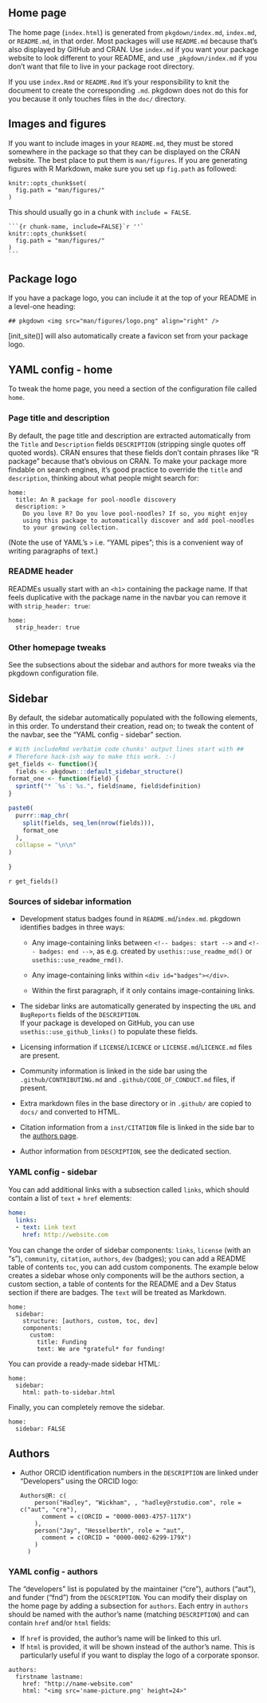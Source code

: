 ## Home page

The home page (`index.html`) is generated from `pkgdown/index.md`,
`index.md`, or `README.md`, in that order. Most packages will use `README.md`
because that's also displayed by GitHub and CRAN. Use `index.md` if you want
your package website to look different to your README, and use
`_pkgdown/index.md` if you don't want that file to live in your package
root directory.

If you use `index.Rmd` or `README.Rmd` it's your responsibility to knit
the document to create the corresponding `.md`. pkgdown does not do this
for you because it only touches files in the `doc/` directory.

## Images and figures

If you want to include images in your `README.md`, they must be stored
somewhere in the package so that they can be displayed on the CRAN website.
The best place to put them is `man/figures`. If you are generating figures
with R Markdown, make sure you set up `fig.path` as followed:

```
knitr::opts_chunk$set(
  fig.path = "man/figures/"
)
```

This should usually go in a chunk with `include = FALSE`.

````
```{r chunk-name, include=FALSE}`r ''`
knitr::opts_chunk$set(
  fig.path = "man/figures/"
)
```
````


## Package logo

If you have a package logo, you can include it at the top of your README in a
level-one heading:

```
## pkgdown <img src="man/figures/logo.png" align="right" />
```

[init_site()] will also automatically create a favicon set from your package
logo.

## YAML config - home

To tweak the home page, you need a section of the configuration file called `home`.

### Page title and description

By default, the page title and description are extracted automatically
from the `Title` and `Description` fields `DESCRIPTION` (stripping
single quotes off quoted words). CRAN ensures that these fields don't contain
phrases like "R package" because that's obvious on CRAN. To make your
package more findable on search engines, it's good practice to override the
`title` and `description`, thinking about what people might search for:

```
home:
  title: An R package for pool-noodle discovery
  description: >
    Do you love R? Do you love pool-noodles? If so, you might enjoy
    using this package to automatically discover and add pool-noodles
    to your growing collection.
```

(Note the use of YAML's `>` i.e. "YAML pipes"; 
this is a convenient way of writing paragraphs
of text.)

### README header

READMEs usually start with an `<h1>` containing the package name. If
that feels duplicative with the package name in the navbar you can
remove it with `strip_header: true`:

```
home:
  strip_header: true
```

### Other homepage tweaks

See the subsections about the sidebar and authors for more tweaks via the pkgdown
configuration file.

## Sidebar

By default, the sidebar automatically populated with the following elements,
in this order.
To understand their creation, read on; to tweak the content of the navbar, 
see the "YAML config - sidebar" section.


```r
# With includeRmd verbatim code chunks' output lines start with ##
# Therefore hack-ish way to make this work. :-)
get_fields <- function(){
  fields <- pkgdown:::default_sidebar_structure()
format_one <- function(field) {
  sprintf("* `%s`: %s.", field$name, field$definition)
}

paste0(
  purrr::map_chr(
    split(fields, seq_len(nrow(fields))),
    format_one
  ),
  collapse = "\n\n"
)

}

```

`r get_fields()`

### Sources of sidebar information

*   Development status badges found in `README.md`/`index.md`. pkgdown
    identifies badges in three ways:

    * Any image-containing links between `<!-- badges: start -->` and
      `<!-- badges: end -->`, as e.g. created by `usethis::use_readme_md()`
      or `usethis::use_readme_rmd()`.

    * Any image-containing links within `<div id="badges"></div>`.

    * Within the first paragraph, if it only contains image-containing links.

*   The sidebar links are automatically generated by inspecting the `URL` and
    `BugReports` fields of the `DESCRIPTION`.  
    If your package is developed on GitHub,
    you can use `usethis::use_github_links()` to populate these fields.

*   Licensing information if `LICENSE`/`LICENCE` or `LICENSE.md`/`LICENCE.md`
    files are present.

*   Community information is linked in the side bar using the
    `.github/CONTRIBUTING.md` and `.github/CODE_OF_CONDUCT.md` files,
    if present.

*   Extra markdown files in the base directory or in `.github/` are copied
    to `docs/` and converted to HTML.

*   Citation information from a `inst/CITATION` file is linked in the side bar
    to the [authors page](https://testthat.r-lib.org/authors.html).
    
*   Author information from `DESCRIPTION`, see the dedicated section.



### YAML config - sidebar

You can add additional links with a
subsection called `links`, which should contain a list of `text` + `href`
elements:

```yaml
home:
  links:
  - text: Link text
    href: http://website.com
```

You can change the order of sidebar components:
`links`, `license` (with an "s"), `community`, `citation`,
`authors`, `dev` (badges); you can add a README table of contents `toc`,
you can add custom components.
The example below creates a sidebar whose only components will be the
authors section, a custom section, a table of contents for the README
and a Dev Status section if there are badges.
The `text` will be treated as Markdown.

```
home:
  sidebar:
    structure: [authors, custom, toc, dev]
    components:
      custom:
        title: Funding
        text: We are *grateful* for funding!
```

You can provide a ready-made sidebar HTML:

```
home:
  sidebar:
    html: path-to-sidebar.html
```

Finally, you can completely remove the sidebar.

```
home:
  sidebar: FALSE
```

## Authors

*   Author ORCID identification numbers in the `DESCRIPTION` are linked under
    "Developers" using the ORCID logo:

    ```
    Authors@R: c(
        person("Hadley", "Wickham", , "hadley@rstudio.com", role = c("aut", "cre"),
          comment = c(ORCID = "0000-0003-4757-117X")
        ),
        person("Jay", "Hesselberth", role = "aut",
          comment = c(ORCID = "0000-0002-6299-179X")
        )
      )
    ```


### YAML config - authors

The "developers" list is populated by the maintainer ("cre"), authors
("aut"), and funder ("fnd") from the `DESCRIPTION`. You can modify their
display on the home page by adding a subsection for `authors`. Each entry
in `authors` should be named with the author's name (matching `DESCRIPTION`)
and can contain `href` and/or `html` fields:

* If `href` is provided, the author's name will be linked to this url.
* If `html` is provided, it will be shown instead of the author's name.
  This is particularly useful if you want to display the logo of a corporate
  sponsor.

```
authors:
  firstname lastname:
    href: "http://name-website.com"
    html: "<img src='name-picture.png' height=24>"
```
